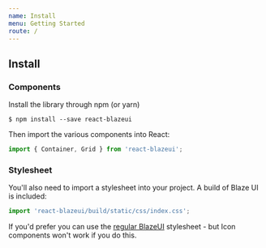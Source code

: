 ```yaml
---
name: Install
menu: Getting Started
route: /
---
```


## Install

### Components
Install the library through npm (or yarn)
```shell
$ npm install --save react-blazeui
```

Then import the various components into React:
```js
import { Container, Grid } from 'react-blazeui';
```

### Stylesheet
You'll also need to import a stylesheet into your project. A build of Blaze UI is included:

```js
import 'react-blazeui/build/static/css/index.css';
```

If you'd prefer you can use the [regular BlazeUI](https://www.blazeui.com/getting-started/install) stylesheet - but Icon components won't work if you do this.